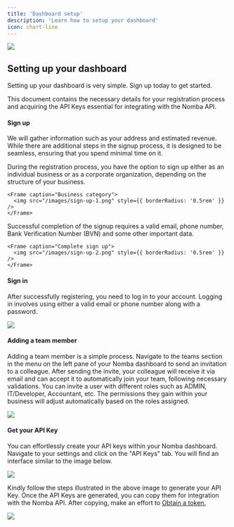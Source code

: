 ```yaml
---
title: 'Dashboard setup'
description: 'Learn how to setup your dashboard'
icon: chart-line
---
```


<Frame caption="Nomba dashboard">
    <img src="/images/dashboard-1.png" style={{ borderRadius: '0.5rem' }} />
</Frame>

## Setting up your dashboard

Setting up your dashboard is very simple. Sign up today to get started.

This document contains the necessary details for your registration process and acquiring the API Keys essential for integrating with the Nomba API.

#### Sign up 

We will gather information such as your address and estimated revenue. While there are additional steps in the signup process, it is designed to be seamless, ensuring that you spend minimal time on it.

<Steps titleSize="p">
  <Step title="Choose your business category">

  During the registration process, you have the option to sign up either as an individual business or as a corporate organization, depending on the structure of your business.

    <Frame caption="Business category">
      <img src="/images/sign-up-1.png" style={{ borderRadius: '0.5rem' }} />
    </Frame>
  </Step>
  <Step title="Proceed to complete the sign up process">

  Successful completion of the signup requires a valid email, phone number, Bank Verification Number (BVN) and some other important data.

    <Frame caption="Complete sign up">
      <img src="/images/sign-up-2.png" style={{ borderRadius: '0.5rem' }} />
    </Frame>
  </Step>
</Steps>

#### Sign in

After successfully registering, you need to log in to your account. Logging in involves using either a valid email or phone number along with a password.

<Frame caption="Sign in">
    <img src="/images/sign-in-1.png" style={{ borderRadius: '0.5rem' }} />
</Frame>

#### Adding a team member

Adding a team member is a simple process. Navigate to the teams section in the menu on the left pane of your Nomba dashboard to send an invitation to a colleague. After sending the invite, your colleague will receive it via email and can accept it to automatically join your team, following necessary validations. You can invite a user with different roles such as ADMIN, IT/Developer, Accountant, etc. The permissions they gain within your business will adjust automatically based on the roles assigned.

<Frame caption="Add a team member">
    <img src="/images/add-team-member-1.png" style={{ borderRadius: '0.5rem' }} />
</Frame>

#### Get your API Key

You can effortlessly create your API keys within your Nomba dashboard. Navigate to your settings and click on the "API Keys" tab. You will find an interface similar to the image below.

<Frame caption="Generate API Key">
    <img src="/images/api-keys-1.png" style={{ borderRadius: '0.5rem' }} />
</Frame>

Kindly follow the steps illustrated in the above image to generate your API Key. Once the API Keys are generated, you can copy them for integration with the Nomba API. After copying, make an effort to [Obtain a token.](/getting-started/authentication/obtaining-access-token)

<Frame caption="Retrieve your API Keys">
    <img src="/images/api-keys-2.png" style={{ borderRadius: '0.5rem' }} />
</Frame>